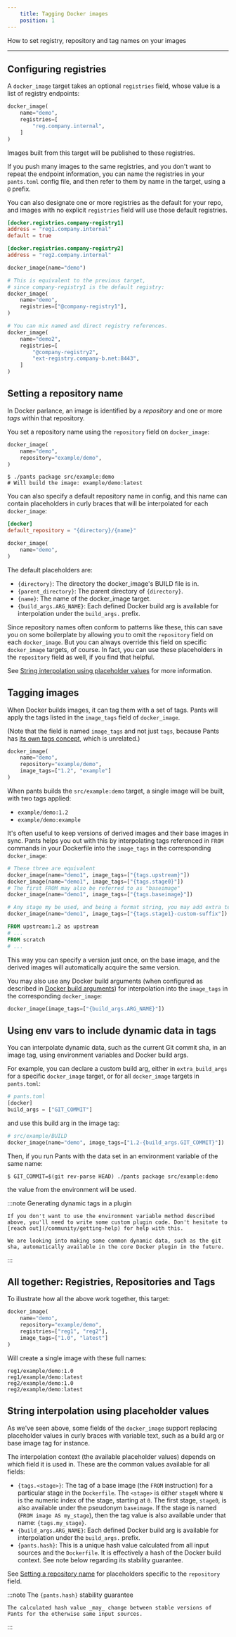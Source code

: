 ```yaml
---
    title: Tagging Docker images
    position: 1
---
```


How to set registry, repository and tag names on your images

---

## Configuring registries

A `docker_image` target takes an optional `registries` field, whose value is a list of registry endpoints:

```python title="src/example/BUILD"
docker_image(
    name="demo",
    registries=[
        "reg.company.internal",
    ]
)
```

Images built from this target will be published to these registries.

If you push many images to the same registries, and you don't want to repeat the endpoint information, you can name the registries in your `pants.toml` config file, and then refer to them by name in the target, using a `@` prefix.

You can also designate one or more registries as the default for your repo, and images with no explicit `registries` field will use those default registries.

```toml title="pants.toml"
[docker.registries.company-registry1]
address = "reg1.company.internal"
default = true

[docker.registries.company-registry2]
address = "reg2.company.internal"
```

```python title="src/example/BUILD"
docker_image(name="demo")

# This is equivalent to the previous target,
# since company-registry1 is the default registry:
docker_image(
    name="demo",
    registries=["@company-registry1"],
)

# You can mix named and direct registry references.
docker_image(
    name="demo2",
    registries=[
        "@company-registry2",
        "ext-registry.company-b.net:8443",
    ]
)
```

## Setting a repository name

In Docker parlance, an image is identified by a _repository_ and one or more _tags_ within that repository.

You set a repository name using the `repository` field on `docker_image`:

```python title="src/example/BUILD"
docker_image(
    name="demo",
    repository="example/demo",
)
```

```shell
$ ./pants package src/example:demo
# Will build the image: example/demo:latest
```

You can also specify a default repository name in config, and this name can contain placeholders in curly braces that will be interpolated for each `docker_image`:

```toml title="pants.toml"
[docker]
default_repository = "{directory}/{name}"
```

```python title="src/example/BUILD"
docker_image(
    name="demo",
)
```

The default placeholders are:

- `{directory}`: The directory the docker_image's BUILD file is in.
- `{parent_directory}`: The parent directory of `{directory}`.
- `{name}`: The name of the docker_image target.
- `{build_args.ARG_NAME}`: Each defined Docker build arg is available for interpolation under the `build_args.` prefix.

Since repository names often conform to patterns like these, this can save you on some boilerplate by allowing you to omit the `repository` field on each `docker_image`. But you can always override this field on specific `docker_image` targets, of course. In fact, you can use these placeholders in the `repository` field as well, if you find that helpful.

See [String interpolation using placeholder values](./tagging-docker-images.mdx#string-interpolation-using-placeholder-values) for more information.

## Tagging images

When Docker builds images, it can tag them with a set of tags. Pants will apply the tags listed in the `image_tags` field of `docker_image`.

(Note that the field is named `image_tags` and not just `tags`, because Pants has [its own tags concept](../../reference/targets/target.mdx#codetagscode), which is unrelated.)

```python title="src/example/BUILD"
docker_image(
    name="demo",
    repository="example/demo",
    image_tags=["1.2", "example"]
)
```

When pants builds the `src/example:demo` target, a single image will be built, with two tags applied:

- `example/demo:1.2`
- `example/demo:example`

It's often useful to keep versions of derived images and their base images in sync. Pants helps you out with this by interpolating tags referenced in `FROM` commands in your Dockerfile into the `image_tags` in the corresponding `docker_image`:

```python title="src/example/BUILD"
# These three are equivalent
docker_image(name="demo1", image_tags=["{tags.upstream}"])
docker_image(name="demo1", image_tags=["{tags.stage0}"])
# The first FROM may also be referred to as "baseimage"
docker_image(name="demo1", image_tags=["{tags.baseimage}"])

# Any stage my be used, and being a format string, you may add extra text as well.
docker_image(name="demo1", image_tags=["{tags.stage1}-custom-suffix"])
```

```dockerfile title="src/example/Dockerfile"
FROM upstream:1.2 as upstream
# ...
FROM scratch
# ...
```

This way you can specify a version just once, on the base image, and the derived images will automatically acquire the same version.

You may also use any Docker build arguments (when configured as described in [Docker build arguments](./docker-overview.mdx#build-arguments)) for interpolation into the `image_tags` in the corresponding `docker_image`:

```python title="src/example/BUILD"
docker_image(image_tags=["{build_args.ARG_NAME}"])
```

## Using env vars to include dynamic data in tags

You can interpolate dynamic data, such as the current Git commit sha, in an image tag, using environment variables and Docker build args.

For example, you can declare a custom build arg, either in `extra_build_args` for a specific `docker_image` target, or for all `docker_image` targets in `pants.toml`:

```python
# pants.toml
[docker]
build_args = ["GIT_COMMIT"]
```

and use this build arg in the image tag:

```python
# src/example/BUILD
docker_image(name="demo", image_tags=["1.2-{build_args.GIT_COMMIT}"])
```

Then, if you run Pants with the data set in an environment variable of the same name:

```
$ GIT_COMMIT=$(git rev-parse HEAD) ./pants package src/example:demo
```

the value from the environment will be used.

:::note Generating dynamic tags in a plugin

    If you don't want to use the environment variable method described above, you'll need to write some custom plugin code. Don't hesitate to [reach out](/community/getting-help) for help with this.

    We are looking into making some common dynamic data, such as the git sha, automatically available in the core Docker plugin in the future.

:::

## All together: Registries, Repositories and Tags

To illustrate how all the above work together, this target:

```python title="src/example/BUILD"
docker_image(
    name="demo",
    repository="example/demo",
    registries=["reg1", "reg2"],
    image_tags=["1.0", "latest"]
)
```

Will create a single image with these full names:

```
reg1/example/demo:1.0
reg1/example/demo:latest
reg2/example/demo:1.0
reg2/example/demo:latest
```

## String interpolation using placeholder values

As we've seen above, some fields of the `docker_image` support replacing placeholder values in curly braces with variable text, such as a build arg or base image tag for instance.

The interpolation context (the available placeholder values) depends on which field it is used in. These are the common values available for all fields:

- `{tags.<stage>}`: The tag of a base image (the `FROM` instruction) for a particular stage in the `Dockerfile`. The `<stage>` is either `stageN` where `N` is the numeric index of the stage, starting at `0`. The first stage, `stage0`, is also available under the pseudonym `baseimage`. If the stage is named (`FROM image AS my_stage`), then the tag value is also available under that name: `{tags.my_stage}`.
- `{build_args.ARG_NAME}`: Each defined Docker build arg is available for interpolation under the `build_args.` prefix.
- `{pants.hash}`: This is a unique hash value calculated from all input sources and the `Dockerfile`. It is effectively a hash of the Docker build context. See note below regarding its stability guarantee.

See [Setting a repository name](./tagging-docker-images.mdx#setting-a-repository-name) for placeholders specific to the `repository` field.

:::note The `{pants.hash}` stability guarantee

    The calculated hash value _may_ change between stable versions of Pants for the otherwise same input sources.

:::
